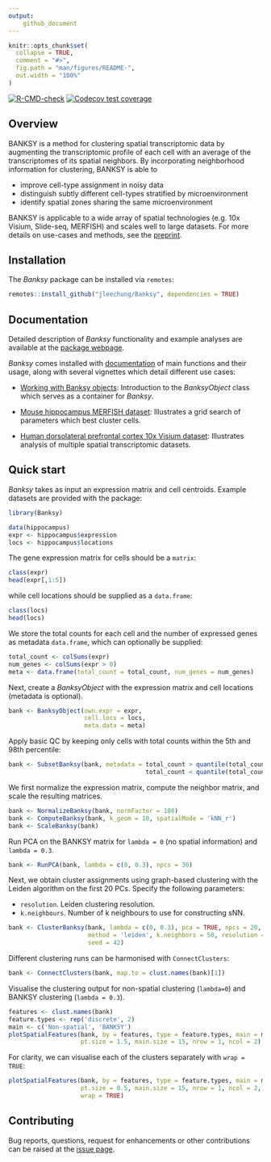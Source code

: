```yaml
---
output: 
    github_document
---
```


<!-- README.md is generated from README.Rmd. Please edit that file -->

```r
knitr::opts_chunk$set(
  collapse = TRUE,
  comment = "#>",
  fig.path = "man/figures/README-",
  out.width = "100%"
)
```

<!-- badges: start -->
[![R-CMD-check](https://github.com/jleechung/Banksy/workflows/R-CMD-check/badge.svg)](https://github.com/jleechung/Banksy/actions)
[![Codecov test coverage](https://codecov.io/gh/jleechung/Banksy/branch/main/graph/badge.svg)](https://app.codecov.io/gh/jleechung/Banksy?branch=main)
<!-- badges: end -->

## Overview

BANKSY is a method for clustering spatial transcriptomic data by augmenting the
transcriptomic profile of each cell with an average of the transcriptomes of its
spatial neighbors. By incorporating neighborhood information for clustering, 
BANKSY is able to

- improve cell-type assignment in noisy data
- distinguish subtly different cell-types stratified by microenvironment
- identify spatial zones sharing the same microenvironment

BANKSY is applicable to a wide array of spatial technologies (e.g. 10x Visium, 
Slide-seq, MERFISH) and scales well to large datasets. For more details on 
use-cases and methods, see the [preprint](). 

## Installation

The *Banksy* package can be installed via `remotes`:

```r
remotes::install_github("jleechung/Banksy", dependencies = TRUE)
```

## Documentation

Detailed description of *Banksy* functionality and example analyses are available
at the [package webpage](). 

*Banksy* comes installed with [documentation]() of main functions and their 
usage, along with several vignettes which detail different use cases:

* [Working with Banksy objects]():
  Introduction to the *BanksyObject* class which serves as a container for 
  *Banksy*.  
  
* [Mouse hippocampus MERFISH dataset]():
  Illustrates a grid search of parameters which best cluster cells.  

* [Human dorsolateral prefrontal cortex 10x Visium dataset]():
  Illustrates analysis of multiple spatial transcriptomic datasets.

## Quick start

*Banksy* takes as input an expression matrix and cell centroids. Example 
datasets are provided with the package:

```r
library(Banksy)

data(hippocampus)
expr <- hippocampus$expression
locs <- hippocampus$locations
```

The gene expression matrix for cells should be a `matrix`:

```r
class(expr)
head(expr[,1:5])
```

while cell locations should be supplied as a `data.frame`:

```r
class(locs)
head(locs)
```

We store the total counts for each cell and the number of expressed genes as 
metadata `data.frame`, which can optionally be supplied:

```r
total_count <- colSums(expr)
num_genes <- colSums(expr > 0)
meta <- data.frame(total_count = total_count, num_genes = num_genes)
```

Next, create a *BanksyObject* with the expression matrix and cell locations 
(metadata is optional).

```r
bank <- BanksyObject(own.expr = expr,
                     cell.locs = locs,
                     meta.data = meta)
```

Apply basic QC by keeping only cells with total counts within the 5th and 98th 
percentile:

```r
bank <- SubsetBanksy(bank, metadata = total_count > quantile(total_count, 0.05) &
                                      total_count < quantile(total_count, 0.98))
```

We first normalize the expression matrix, compute the neighbor matrix, and 
scale the resulting matrices.

```r
bank <- NormalizeBanksy(bank, normFactor = 100)
bank <- ComputeBanksy(bank, k_geom = 10, spatialMode = 'kNN_r')
bank <- ScaleBanksy(bank)
```

Run PCA on the BANKSY matrix for `lambda = 0` (no spatial information) 
and `lambda = 0.3`. 

```r
bank <- RunPCA(bank, lambda = c(0, 0.3), npcs = 30)
```

Next, we obtain cluster assignments using graph-based clustering with the Leiden
algorithm on the first 20 PCs. Specify the following parameters:

* `resolution`. Leiden clustering resolution.  
* `k.neighbours`. Number of k neighbours to use for constructing sNN.

```r
bank <- ClusterBanksy(bank, lambda = c(0, 0.3), pca = TRUE, npcs = 20,
                      method = 'leiden', k.neighbors = 50, resolution = 1.2, 
                      seed = 42)
```

Different clustering runs can be harmonised with `ConnectClusters`:

```r
bank <- ConnectClusters(bank, map.to = clust.names(bank)[1])
``` 

Visualise the clustering output for non-spatial clustering (`lambda=0`) and 
BANKSY clustering (`lambda = 0.3`). 

```r
features <- clust.names(bank)
feature.types <- rep('discrete', 2)
main <- c('Non-spatial', 'BANKSY')
plotSpatialFeatures(bank, by = features, type = feature.types, main = main, 
                    pt.size = 1.5, main.size = 15, nrow = 1, ncol = 2)
```

For clarity, we can visualise each of the clusters separately with `wrap = TRUE`:

```r
plotSpatialFeatures(bank, by = features, type = feature.types, main = main, 
                    pt.size = 0.5, main.size = 15, nrow = 1, ncol = 2, 
                    wrap = TRUE)
``` 

## Contributing

Bug reports, questions, request for enhancements or other contributions can be 
raised at the [issue page](). 
